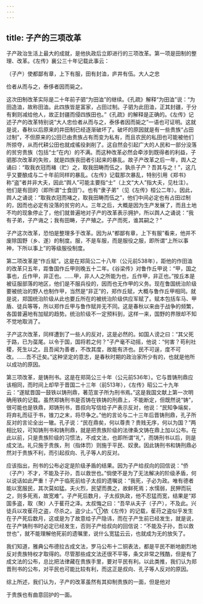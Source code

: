 ```yaml
---
---
---
```

title: 子产的三项改革
---



子产政治生活上最大的成就，是他执政后立即进行的三项改革。第一项是田制的整理、改革。《左传》襄公三十年记载此事云：

（子产）使都鄙有章，上下有服，田有封洫，庐井有伍。大人之忠

俭者从而与之，泰侈者因而毙之。

这次田制改革实际是二十年前子驷“为田洫”的继续。《孔疏》解释“为田洫”说：“为田造洫，故称田洫。此四族皆是富家，占田过制。子驷为此田洫，正其封疆，于分有剩则减给他人，故正封疆而侵四族田也。”《孔疏》的解释是正确的。《左传》记述子产的改革特别说“大人忠俭者从而与之，泰侈者因而毙之”一语也可证明。这就是说，春秋以后原来的井田制已经逐渐破坏了。破坏的原因就是有一些贵族“占田过制”，不但原来的公田已由贵族占有而变为私有，而且农民的私田也可能被他们所掠夺，从而代耕公田也就成徭役剥削了。这自然会引起广大的人民和一部分没落的贫穷贵族（包括“士”在内）的不满。而这种改革必然会牵涉到既得者的利益，子驷那次改革的失败，就是四族丧田者引起来的暴乱。故子产改革之后一年，舆人之诵曰：“取我衣冠而褚（贮）之，取我田畴而伍之，孰杀子产？吾其与之！”，这几乎又要酿成与二十年前同样的暴乱。《左传》记载那次暴乱，特别引用《郑书》称“盗”者并非大夫，因此“舆人”可能主要指“士”（上文“大人”指大夫，见杜注）。他们是有田的（即所谓“士食田”）。也有“隶子弟”（见《左传》桓公二年）。因此，舆人之诵说：“取我衣冠而褚之，取我田畴而伍之”，他们中间必定也有占田过制的，因而也必定有没落的贫穷的人。三年之后，大概是因为生产发展了，而且土地不均的现象停止了，他们就普遍地对子产的改革表示拥护，所以舆人之诵说：“我有子弟，子产诲之；我有田畴，子产殖之。子产而死，谁其嗣之？”

子产这次改革，恐怕是整理多于改革。因为从“都鄙有章，上下有服”看来，他并不废除国野（乡、遂）的制度。服，不是车服，而是服役之服，即所谓“上所以事神，下所以事上”的等级服役制度。

第二项改革是“作丘赋”。这是在郑简公二十八年（公元前538年），距他的作田洫的改革只五年，距鲁国作丘甲则晚五十二年。《谷梁传》对鲁作丘甲说：“甲，国之事也，丘作甲，非正也。……甲，非人人之所能为也，丘作甲，非正也。”按丘本是被征服部落的地区，他们是不服兵役的，因而也无作甲的义务。现在鲁国统治阶级要被统治的野人也制作甲，当然是“非正”的，郑作丘赋，大概与鲁作丘甲相同。就是说，郑国统治阶级从此也要丘所在的被统治阶级供应军赋了。赋本包括车马、甲盾、徒兵等等，所以郑作丘甲与鲁作赋并无不同。这是春秋以来由于战争的频繁，各国普遍地有加赋的趋势。统治阶级不一定预料到，这样一来，国野的界限却不知不觉地取消了。

子产这次改革，同样遭到了一些人的反对，这是必然的。如国人谤之曰：“其父死于路，已为虿尾。以令于国，国将若之何？”子产毫不动摇，他说：“何害？苟利社稷，死生以之。且吾闻为善者，不改其度，故能有济也。民不可逞，度不可改。……吾不迁矣。”这种坚定的意志，是春秋时期的政治家所少有的，也就是他所以成功的原因。

第三项改革，是铸刑书。这是在郑简公三十年（公元前536年）。它与晋铸刑鼎应该相同，而时间上却早于晋国二十三年（前513年），《左传》昭公二十九年云：“遂赋晋国一鼓铁以铸刑鼎，著范宣子所为刑书焉。”这是我国文献上第一次明确用铁的记载。虽然郑铸刑书是否铸在铁铸的刑鼎上，不能断定，但既然说“铸”，很可能也是铁鼎，郑铸刑书，晋叔向写信给子产表示反对，他说：“民知争端矣，将弃礼而征于书，锥刀之末，将尽争之。”他的言论与二十三年后晋铸刑鼎，孔子所反对的言论全出一辙。孔子说：“民在鼎矣，何以尊贵？贵贱无序，何以为国？”两相比较，可知铸刑书和铸刑鼎，就是把贵族阶级的法律条文铸在鼎上加以公布。在此以前，只是贵族阶级的习惯法，不成文法，也即所谓“礼”，而铸刑书以后，则是成文法。礼只施于贵族，刑（指体罚）则施于平民、奴隶。因此铸刑书和铸刑鼎必然对于贵族不利，而引起叔向、孔子等人的反对。

应该指出，刑书的公布必定是阶级矛盾的结果。因为子产给叔向的回信说：“侨（子产）不才，不能及子孙，吾以救世也。”倘使不是为了无法解决的阶级矛盾，何以说话如此严重！子产于临死前给子太叔的遗嘱说：“我死，子必为政。唯有德者能以宽服民，其次莫如猛。夫火烈，民望而畏之，故鲜死焉；水懦弱，民狎而玩之，则多死焉，故宽难”。子产死后数月，子太叔执政，他不忍猛而宽，结果是“郑国多盗，取（聚）人于萑苻之泽。太叔悔之曰：“吾早从夫子（子产），不及此。兴徒兵以攻萑苻之盗，尽杀之。盗少止。”①依《左传》的记载，萑苻之盗似乎发生在子产死后数月，这或是为了故意给子产隐讳，而在子产生前已经发生，就是说，在子产铸刑书时必定已经发生，否则子产给叔向的回信说：“不能及子孙，吾以救世也”，就不能理解他死前的遗嘱里，说什么宽猛云云，也就成为无的放矢了。

我们知道，雅典公布德拉古成文法，罗马公布十二铜表法，都是平民不断地剧烈地反对贵族特权才取得的。尽管那些成文法还很不平等，条文非常之残酷，但是有了成文法的公布，总比把法律藏在贵族手里，要对平民有利。以此类推，我们认为郑晋刑书的公布，对平民也可能比较有利，而这正是叔向、孔子等人反对的原因。

综上所述，我们认为，子产的改革虽然有其抑制贵族的一面，但是他对

于贵族也有曲意回护的一面。